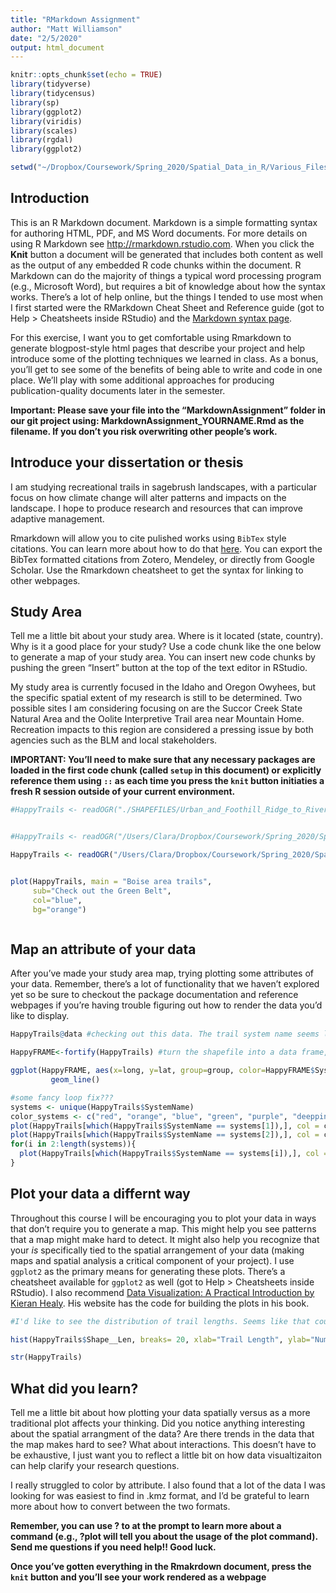```yaml
---
title: "RMarkdown Assignment"
author: "Matt Williamson"
date: "2/5/2020"
output: html_document
---
```


```r
knitr::opts_chunk$set(echo = TRUE)
library(tidyverse)
library(tidycensus)
library(sp)
library(ggplot2)
library(viridis)
library(scales)
library(rgdal)
library(ggplot2)

setwd("~/Dropbox/Coursework/Spring_2020/Spatial_Data_in_R/Various_Files")
```

## Introduction

This is an R Markdown document. Markdown is a simple formatting syntax for authoring HTML, PDF, and MS Word documents. For more details on using R Markdown see <http://rmarkdown.rstudio.com>.
When you click the **Knit** button a document will be generated that includes both content as well as the output of any embedded R code chunks within the document. R Markdown can do the majority of things a typical word processing program (e.g., Microsoft Word), but requires a bit of knowledge about how the syntax works. There's a lot of help online, but the things I tended to use most when I first started were the RMarkdown Cheat Sheet and Reference guide (got to Help > Cheatsheets inside RStudio) and the [Markdown syntax page](https://daringfireball.net/projects/markdown/syntax).

For this exercise, I want you to get comfortable using Rmarkdown to generate blogpost-style html pages that describe your project and help introduce some of the plotting techniques we learned in class. As a bonus, you'll get to see some of the benefits of being able to write and code in one place. We'll play with some additional approaches for producing publication-quality documents later in the semester. 

**Important: Please save your file into the "MarkdownAssignment" folder in our git project using: MarkdownAssignment_YOURNAME.Rmd as the filename. If you don't you risk overwriting other people's work.**

## Introduce your dissertation or thesis

I am studying recreational trails in sagebrush landscapes, with a particular focus on how climate change will alter patterns and impacts on the landscape. I hope to produce research and resources that can improve adaptive management.  

Rmarkdown will allow you to cite pulished works using `BibTex` style citations. You can learn more about how to do that [here](https://www.earthdatascience.org/courses/earth-analytics/document-your-science/add-citations-to-rmarkdown-report/). You can export the BibTex formatted citations from Zotero, Mendeley, or directly from Google Scholar. Use the Rmarkdown cheatsheet to get the syntax for linking to other webpages.

## Study Area

Tell me a little bit about your study area. Where is it located (state, country). Why is it a good place for your study? Use a code chunk like the one below to generate a map of your study area. You can insert new code chunks by pushing the green "Insert" button at the top of the text editor in RStudio.

My study area is currently focused in the Idaho and Oregon Owyhees, but the specific spatial extent of my research is still to be determined. Two possible sites I am considering focusing on are the Succor Creek State Natural Area and the Oolite Interpretive Trail area near Mountain Home.  Recreation impacts to this region are considered a pressing issue by both agencies such as the BLM and local stakeholders. 

**IMPORTANT: You'll need to make sure that any necessary packages are loaded in the first code chunk (called `setup` in this document) or explicitly reference them using `::` as each time you press the `knit` button initiaties a fresh R session outside of your current environment.**

```r
#HappyTrails <- readOGR("./SHAPEFILES/Urban_and_Foothill_Ridge_to_River_Trails.shp")


#HappyTrails <- readOGR("/Users/Clara/Dropbox/Coursework/Spring_2020/Spatial_Data_in_R/Various_Files/SHAPEFILES/Urban_and_Foothill_Ridge_to_River_Trails/Urban_and_Foothill_Ridge_to_River_Trails.shp")

HappyTrails <- readOGR("/Users/Clara/Dropbox/Coursework/Spring_2020/Spatial_Data_in_R/Various_Files/MarkdownAssignment/Urban_and_Foothill_Ridge_to_River_Trails.shp")


plot(HappyTrails, main = "Boise area trails", 
     sub="Check out the Green Belt", 
     col="blue",
     bg="orange")



```

## Map an attribute of your data

After you've made your study area map, trying plotting some attributes of your data. Remember, there's a lot of functionality that we haven't explored yet so be sure to checkout the package documentation and reference webpages if you're having trouble figuring out how to render the data you'd like to display.

```r
HappyTrails@data #checking out this data. The trail system name seems like a fun thing to plot. I'll try to make each trail system a different color. 

HappyFRAME<-fortify(HappyTrails) #turn the shapefile into a data frame, so that ggplot can read it. it's a picky eater. sf could have read it as is.

ggplot(HappyFRAME, aes(x=long, y=lat, group=group, color=HappyFRAME$SystemName)) +
         geom_line()

#some fancy loop fix???
systems <- unique(HappyTrails$SystemName)
color_systems <- c("red", "orange", "blue", "green", "purple", "deeppink4", "darkslateblue", "darkolivegreen", "firebrick", "cornsilk", "seagreen")
plot(HappyTrails[which(HappyTrails$SystemName == systems[1]),], col = color_systems[1])
plot(HappyTrails[which(HappyTrails$SystemName == systems[2]),], col = color_systems[2], add = T)
for(i in 2:length(systems)){
  plot(HappyTrails[which(HappyTrails$SystemName == systems[i]),], col = color_systems[i], add = T)
}
```

## Plot your data a differnt way

Throughout this course I will be encouraging you to plot your data in ways that don't require you to generate a map. This might help you see patterns that a map might make hard to detect. It might also help you recognize that your _is_ specifically tied to the spatial arrangement of your data (making maps and spatial analysis a critical component of your project). I use `ggplot2` as the primary means for generating these plots. There's a cheatsheet available for `ggplot2` as well (got to Help > Cheatsheets inside RStudio). I also recommend [Data Visualization: A Practical Introduction by Kieran Healy](https://socviz.co). His website has the code for building the plots in his book.

```r
#I'd like to see the distribution of trail lengths. Seems like that could be informative.

hist(HappyTrails$Shape__Len, breaks= 20, xlab="Trail Length", ylab="Number of Trails", main="Boise Area Trail Lengths")

str(HappyTrails)
```

## What did you learn?

Tell me a little bit about how plotting your data spatially versus as a more traditional plot affects your thinking. Did you notice anything interesting about the spatial arrangment of the data? Are there trends in the data that the map makes hard to see? What about interactions. This doesn't have to be exhaustive, I just want you to reflect a little bit on how data visualtizaiton can help clarify your research questions.

I really struggled to color by attribute. I also found that a lot of the data I was looking for was easiest to find in .kmz format, and I'd be grateful to learn more about how to convert between the two formats. 

**Remember, you can use ? to at the prompt to learn more about a command (e.g., ?plot will tell you about the usage of the plot command). Send me questions if you need help!! Good luck.**

**Once you've gotten everything in the Rmakrdown document, press the `knit` button and you'll see your work rendered as a webpage**